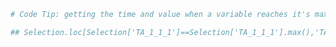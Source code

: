

```python
# Code Tip: getting the time and value when a variable reaches it's maximum

## Selection.loc[Selection['TA_1_1_1']==Selection['TA_1_1_1'].max(),'TA_1_1_1']

```
